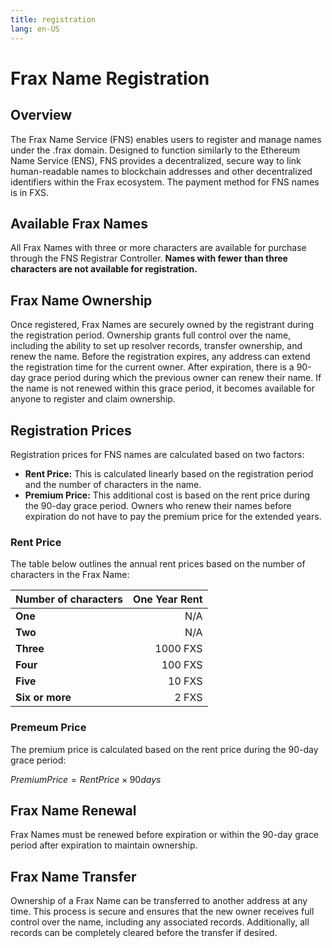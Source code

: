 ```yaml
---
title: registration
lang: en-US
---
```

# Frax Name Registration
## Overview
The Frax Name Service (FNS) enables users to register and manage names under the .frax domain. Designed to function similarly to the Ethereum Name Service (ENS), FNS provides a decentralized, secure way to link human-readable names to blockchain addresses and other decentralized identifiers within the Frax ecosystem. The payment method for FNS names is in FXS.
## Available Frax Names
All Frax Names with three or more characters are available for purchase through the FNS Registrar Controller. **Names with fewer than three characters are not available for registration.**

## Frax Name Ownership
Once registered, Frax Names are securely owned by the registrant during the registration period. Ownership grants full control over the name, including the ability to set up resolver records, transfer ownership, and renew the name. Before the registration expires, any address can extend the registration time for the current owner. After expiration, there is a 90-day grace period during which the previous owner can renew their name. If the name is not renewed within this grace period, it becomes available for anyone to register and claim ownership.

## Registration Prices
Registration prices for FNS names are calculated based on two factors:

* **Rent Price:** This is calculated linearly based on the registration period and the number of characters in the name.
* **Premium Price:** This additional cost is based on the rent price during the 90-day grace period. Owners who renew their names before expiration do not have to pay the premium price for the extended years.



### Rent Price
The table below outlines the annual rent prices based on the number of characters in the Frax Name:

| **Number of characters** |**One Year Rent** |
|:----------------------	|----------------:	|
|        **One**        	|        N/A      	|
| **Two** 	| N/A 	|
| **Three** 	| 1000 FXS |
| **Four** 	| 100 FXS |
| **Five** 	| 10 FXS 	|
| **Six or more** 	| 2 FXS	|
### Premeum Price
The premium price is calculated based on the rent price during the 90-day grace period:

$PremiumPrice = Rent Price \times 90 days$

## Frax Name Renewal
Frax Names must be renewed before expiration or within the 90-day grace period after expiration to maintain ownership.

## Frax Name Transfer
Ownership of a Frax Name can be transferred to another address at any time. This process is secure and ensures that the new owner receives full control over the name, including any associated records. Additionally, all records can be completely cleared before the transfer if desired.

